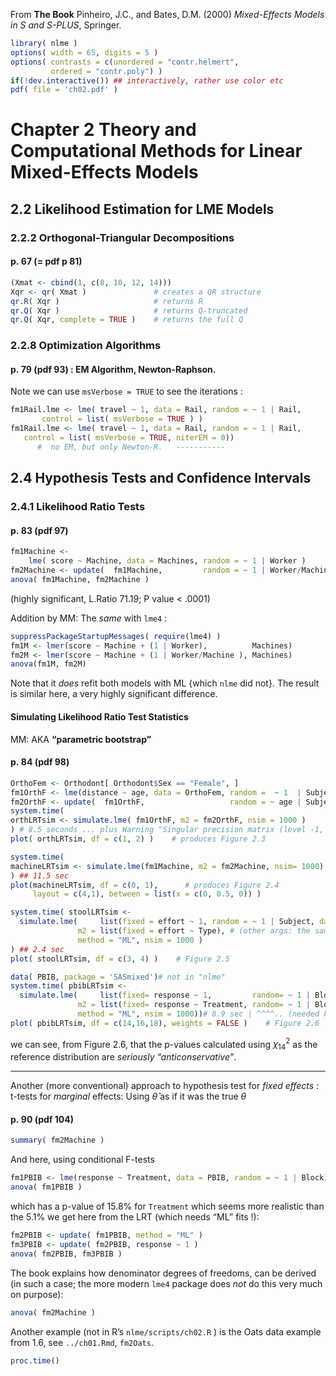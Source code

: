From **The Book**
  Pinheiro, J.C., and Bates, D.M. (2000)
  *Mixed-Effects Models in S and S-PLUS*, Springer.

```r
library( nlme )
options( width = 65, digits = 5 )
options( contrasts = c(unordered = "contr.helmert",
         ordered = "contr.poly") )
if(!dev.interactive()) ## interactively, rather use color etc
pdf( file = 'ch02.pdf' )
```

# Chapter 2    Theory and Computational Methods for Linear Mixed-Effects Models

## 2.2   Likelihood Estimation for LME Models

### 2.2.2  Orthogonal-Triangular Decompositions

#### p. 67  (= pdf p 81)

```r
(Xmat <- cbind(1, c(8, 10, 12, 14)))
Xqr <- qr( Xmat )               # creates a QR structure
qr.R( Xqr )                     # returns R
qr.Q( Xqr )                     # returns Q-truncated
qr.Q( Xqr, complete = TRUE )    # returns the full Q
```

### 2.2.8  Optimization Algorithms

#### p. 79 (pdf 93) :  EM Algorithm,  Newton-Raphson.

Note we can use  `msVerbose = TRUE`  to see the iterations :

```r
fm1Rail.lme <- lme( travel ~ 1, data = Rail, random = ~ 1 | Rail,
       control = list( msVerbose = TRUE ) )
fm1Rail.lme <- lme( travel ~ 1, data = Rail, random = ~ 1 | Rail,
   control = list( msVerbose = TRUE, niterEM = 0))
      #  no EM, but only Newton-R.   -----------
```


## 2.4 Hypothesis Tests and Confidence Intervals

### 2.4.1 Likelihood Ratio Tests

#### p. 83 (pdf 97)

```r
fm1Machine <-
    lme( score ~ Machine, data = Machines, random = ~ 1 | Worker )
fm2Machine <- update(  fm1Machine,         random = ~ 1 | Worker/Machine )
anova( fm1Machine, fm2Machine )
```

(highly significant, L.Ratio  71.19;   P value < .0001)

Addition by MM:  The _same_  with `lme4` :
```r
suppressPackageStartupMessages( require(lme4) )
fm1M <- lmer(score ~ Machine + (1 | Worker),          Machines)
fm2M <- lmer(score ~ Machine + (1 | Worker/Machine ), Machines)
anova(fm1M, fm2M)
```

Note that it *does* refit both models with ML {which `nlme` did not}.
The result is similar here, a very highly significant difference.

#### __Simulating__  Likelihood Ratio Test Statistics

MM:  AKA  __"parametric bootstrap"__

#### p. 84 (pdf 98)

```r
OrthoFem <- Orthodont[ Orthodont$Sex == "Female", ]
fm1OrthF <- lme(distance ~ age, data = OrthoFem, random =  ~ 1  | Subject )
fm2OrthF <- update(  fm1OrthF,                   random = ~ age | Subject )
system.time(
orthLRTsim <- simulate.lme( fm1OrthF, m2 = fm2OrthF, nsim = 1000 )
) # 8.5 seconds ... plus Warning "Singular precision matrix (level -1, block 1)
plot( orthLRTsim, df = c(1, 2) )    # produces Figure 2.3
```

```r
system.time(
machineLRTsim <- simulate.lme(fm1Machine, m2 = fm2Machine, nsim= 1000)
) ## 11.5 sec
plot(machineLRTsim, df = c(0, 1),      # produces Figure 2.4
     layout = c(4,1), between = list(x = c(0, 0.5, 0)) )
```

```r
system.time( stoolLRTsim <-
  simulate.lme(     list(fixed = effort ~ 1, random = ~ 1 | Subject, data=ergoStool),
               m2 = list(fixed = effort ~ Type), # (other args: the same)
               method = "ML", nsim = 1000 )
) ## 2.4 sec
plot( stoolLRTsim, df = c(3, 4) )    # Figure 2.5
```

```r
data( PBIB, package = 'SASmixed')# not in "nlme"
system.time( pbibLRTsim <-
  simulate.lme(     list(fixed= response ~ 1,         random= ~ 1 | Block, data=PBIB),
               m2 = list(fixed= response ~ Treatment, random= ~ 1 | Block, data=PBIB),
               method = "ML", nsim = 1000))# 8.9 sec | ^^^^.. (needed here - why ?)
plot( pbibLRTsim, df = c(14,16,18), weights = FALSE )    # Figure 2.6
```

we can see, from Figure 2.6, that the p-values calculated using $χ^2_{14}$ as the reference distribution are _seriously “anticonservative”_.

--- --- ---

Another (more conventional) approach to hypothesis test for _fixed effects_ :
t-tests for _*marginal*_ effects:
Using $\hat\theta$ as if it was the true $\theta$

#### p. 90 (pdf 104)

```r
summary( fm2Machine )
```

And here, using conditional F-tests

```r
fm1PBIB <- lme(response ~ Treatment, data = PBIB, random = ~ 1 | Block)
anova( fm1PBIB )
```

which has a p-value of 15.8% for `Treatment`  which seems more realistic
than the 5.1% we get here from the LRT (which needs "ML" fits !):

```r
fm2PBIB <- update( fm1PBIB, method = "ML" )
fm3PBIB <- update( fm2PBIB, response ~ 1 )
anova( fm2PBIB, fm3PBIB )
```

The book explains how denominator degrees of freedoms, can be derived (in
such a case; the more modern `lme4` package does *not* do this very much on purpose):

```r
anova( fm2Machine )
```

Another example (not in R's `nlme/scripts/ch02.R` ) is the  Oats data
example from 1.6, see `../ch01.Rmd`, `fm2Oats`.


```r
proc.time()
```

